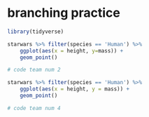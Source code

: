 # branching practice

```r
library(tidyverse)
```

```r
starwars %>% filter(species == 'Human') %>% 
    ggplot(aes(x = height, y=mass)) + 
    geom_point()
```

```r
# code team num 2
```

```r
starwars %>% filter(species == 'Human') %>%
    ggplot(aes(x = height, y = mass)) +
    geom_point()
```

```r
# code team num 4
```